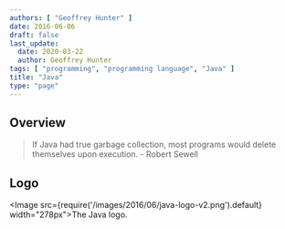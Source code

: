 ```yaml
---
authors: [ "Geoffrey Hunter" ]
date: 2016-06-06
draft: false
last_update:
  date: 2020-03-22
  author: Geoffrey Hunter
tags: [ "programming", "programming language", "Java" ]
title: "Java"
type: "page"
---
```


## Overview

> If Java had true garbage collection, most programs would delete themselves upon execution. - Robert Sewell

## Logo

<Image src={require('/images/2016/06/java-logo-v2.png').default} width="278px">The Java logo.</Image>
